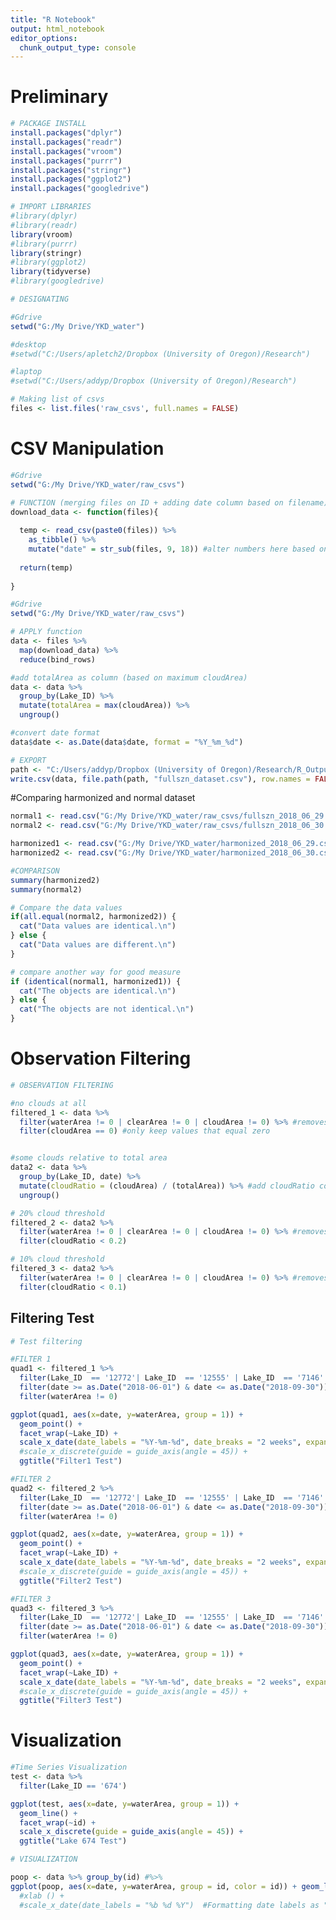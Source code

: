 ---
title: "R Notebook"
output: html_notebook
editor_options: 
  chunk_output_type: console
---
# Preliminary
```{r} 
# PACKAGE INSTALL
install.packages("dplyr")
install.packages("readr")
install.packages("vroom")
install.packages("purrr")
install.packages("stringr")
install.packages("ggplot2")
install.packages("googledrive")

# IMPORT LIBRARIES
#library(dplyr)
#library(readr)
library(vroom)
#library(purrr)
library(stringr)
#library(ggplot2)
library(tidyverse)
#library(googledrive)
``` 

```{r}
# DESIGNATING

#Gdrive
setwd("G:/My Drive/YKD_water")

#desktop
#setwd("C:/Users/apletch2/Dropbox (University of Oregon)/Research")

#laptop
#setwd("C:/Users/addyp/Dropbox (University of Oregon)/Research")

# Making list of csvs
files <- list.files('raw_csvs', full.names = FALSE)
```

# CSV Manipulation
```{r}
#Gdrive
setwd("G:/My Drive/YKD_water/raw_csvs")

# FUNCTION (merging files on ID + adding date column based on filename)
download_data <- function(files){
  
  temp <- read_csv(paste0(files)) %>% 
    as_tibble() %>% 
    mutate("date" = str_sub(files, 9, 18)) #alter numbers here based on file name change 
  
  return(temp)
  
}
```

```{r}
#Gdrive
setwd("G:/My Drive/YKD_water/raw_csvs")

# APPLY function
data <- files %>% 
  map(download_data) %>% 
  reduce(bind_rows)

#add totalArea as column (based on maximum cloudArea)
data <- data %>% 
  group_by(Lake_ID) %>%
  mutate(totalArea = max(cloudArea)) %>%
  ungroup()

#convert date format 
data$date <- as.Date(data$date, format = "%Y_%m_%d")

# EXPORT
path <- "C:/Users/addyp/Dropbox (University of Oregon)/Research/R_Output" #laptop: addyp, desktop: apletch2
write.csv(data, file.path(path, "fullszn_dataset.csv"), row.names = FALSE)
```

#Comparing harmonized and normal dataset
```{r}
normal1 <- read.csv("G:/My Drive/YKD_water/raw_csvs/fullszn_2018_06_29.csv")
normal2 <- read.csv("G:/My Drive/YKD_water/raw_csvs/fullszn_2018_06_30.csv")

harmonized1 <- read.csv("G:/My Drive/YKD_water/harmonized_2018_06_29.csv")
harmonized2 <- read.csv("G:/My Drive/YKD_water/harmonized_2018_06_30.csv")

#COMPARISON
summary(harmonized2)
summary(normal2)

# Compare the data values
if(all.equal(normal2, harmonized2)) {
  cat("Data values are identical.\n")
} else {
  cat("Data values are different.\n")
}

# compare another way for good measure
if (identical(normal1, harmonized1)) {
  cat("The objects are identical.\n")
} else {
  cat("The objects are not identical.\n")
}
```

# Observation Filtering
```{r}
# OBSERVATION FILTERING

#no clouds at all
filtered_1 <- data %>%
  filter(waterArea != 0 | clearArea != 0 | cloudArea != 0) %>% #removes all rows that have zeros for all data
  filter(cloudArea == 0) #only keep values that equal zero


#some clouds relative to total area
data2 <- data %>%
  group_by(Lake_ID, date) %>%
  mutate(cloudRatio = (cloudArea) / (totalArea)) %>% #add cloudRatio column
  ungroup()

# 20% cloud threshold
filtered_2 <- data2 %>%
  filter(waterArea != 0 | clearArea != 0 | cloudArea != 0) %>% #removes all rows that have zeros for all data
  filter(cloudRatio < 0.2)

# 10% cloud threshold
filtered_3 <- data2 %>%
  filter(waterArea != 0 | clearArea != 0 | cloudArea != 0) %>% #removes all rows that have zeros for all data
  filter(cloudRatio < 0.1)

```

## Filtering Test
```{r}
# Test filtering 

#FILTER 1
quad1 <- filtered_1 %>%
  filter(Lake_ID  == '12772'| Lake_ID  == '12555' | Lake_ID  == '7146' | Lake_ID  == '5698') %>%
  filter(date >= as.Date("2018-06-01") & date <= as.Date("2018-09-30")) %>%
  filter(waterArea != 0)

ggplot(quad1, aes(x=date, y=waterArea, group = 1)) + 
  geom_point() +
  facet_wrap(~Lake_ID) +
  scale_x_date(date_labels = "%Y-%m-%d", date_breaks = "2 weeks", expand = c(0, 0)) +
  #scale_x_discrete(guide = guide_axis(angle = 45)) +
  ggtitle("Filter1 Test")

#FILTER 2
quad2 <- filtered_2 %>%
  filter(Lake_ID  == '12772'| Lake_ID  == '12555' | Lake_ID  == '7146' | Lake_ID  == '5698') %>%
  filter(date >= as.Date("2018-06-01") & date <= as.Date("2018-09-30")) %>%
  filter(waterArea != 0)

ggplot(quad2, aes(x=date, y=waterArea, group = 1)) + 
  geom_point() +
  facet_wrap(~Lake_ID) +
  scale_x_date(date_labels = "%Y-%m-%d", date_breaks = "2 weeks", expand = c(0, 0)) +
  #scale_x_discrete(guide = guide_axis(angle = 45)) +
  ggtitle("Filter2 Test")

#FILTER 3
quad3 <- filtered_3 %>%
  filter(Lake_ID  == '12772'| Lake_ID  == '12555' | Lake_ID  == '7146' | Lake_ID  == '5698') %>%
  filter(date >= as.Date("2018-06-01") & date <= as.Date("2018-09-30")) %>%
  filter(waterArea != 0)

ggplot(quad3, aes(x=date, y=waterArea, group = 1)) + 
  geom_point() +
  facet_wrap(~Lake_ID) +
  scale_x_date(date_labels = "%Y-%m-%d", date_breaks = "2 weeks", expand = c(0, 0)) +
  #scale_x_discrete(guide = guide_axis(angle = 45)) +
  ggtitle("Filter3 Test")

```


# Visualization
```{r}
#Time Series Visualization
test <- data %>% 
  filter(Lake_ID == '674')

ggplot(test, aes(x=date, y=waterArea, group = 1)) + 
  geom_line() +
  facet_wrap(~id) +
  scale_x_discrete(guide = guide_axis(angle = 45)) +
  ggtitle("Lake 674 Test")
```


```{r}
# VISUALIZATION

poop <- data %>% group_by(id) #%>%
ggplot(poop, aes(x=date, y=waterArea, group = id, color = id)) + geom_line() 
  #xlab () +
  #scale_x_date(date_labels = "%b %d %Y")  #Formatting date labels as "Jan 01 2016"



  
```



